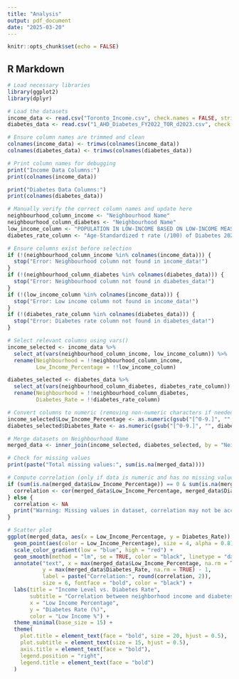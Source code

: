 ```yaml
---
title: "Analysis"
output: pdf_document
date: "2025-03-20"
---
```


```r
knitr::opts_chunk$set(echo = FALSE)
```

## R Markdown
```r
# Load necessary libraries
library(ggplot2)
library(dplyr)

# Load the datasets
income_data <- read.csv("Toronto_Income.csv", check.names = FALSE, stringsAsFactors = FALSE)
diabetes_data <- read.csv("1_AHD_Diabetes_FY2022_TOR_d2023.csv", check.names = FALSE, stringsAsFactors = FALSE)

# Ensure column names are trimmed and clean
colnames(income_data) <- trimws(colnames(income_data))
colnames(diabetes_data) <- trimws(colnames(diabetes_data))

# Print column names for debugging
print("Income Data Columns:")
print(colnames(income_data))

print("Diabetes Data Columns:")
print(colnames(diabetes_data))

# Manually verify the correct column names and update here
neighbourhood_column_income <- "Neighbourhood Name"
neighbourhood_column_diabetes <- "Neighbourhood Name"
low_income_column <- "POPULATION IN LOW-INCOME BASED ON LOW-INCOME MEASURE - AFTER-TAX (LIM-AT) In LIM-AT (%)"
diabetes_rate_column <- "Age-Standardized † rate (/100) of Diabetes 2021/22, All Ages 20+ Total"

# Ensure columns exist before selection
if (!(neighbourhood_column_income %in% colnames(income_data))) {
  stop("Error: Neighbourhood column not found in income_data!")
}
if (!(neighbourhood_column_diabetes %in% colnames(diabetes_data))) {
  stop("Error: Neighbourhood column not found in diabetes_data!")
}
if (!(low_income_column %in% colnames(income_data))) {
  stop("Error: Low income column not found in income_data!")
}
if (!(diabetes_rate_column %in% colnames(diabetes_data))) {
  stop("Error: Diabetes rate column not found in diabetes_data!")
}

# Select relevant columns using vars()
income_selected <- income_data %>%
  select_at(vars(neighbourhood_column_income, low_income_column)) %>%
  rename(Neighbourhood = !!neighbourhood_column_income,
         Low_Income_Percentage = !!low_income_column)

diabetes_selected <- diabetes_data %>%
  select_at(vars(neighbourhood_column_diabetes, diabetes_rate_column)) %>%
  rename(Neighbourhood = !!neighbourhood_column_diabetes,
         Diabetes_Rate = !!diabetes_rate_column)

# Convert columns to numeric (removing non-numeric characters if needed)
income_selected$Low_Income_Percentage <- as.numeric(gsub("[^0-9.]", "", income_selected$Low_Income_Percentage))
diabetes_selected$Diabetes_Rate <- as.numeric(gsub("[^0-9.]", "", diabetes_selected$Diabetes_Rate))

# Merge datasets on Neighbourhood Name
merged_data <- inner_join(income_selected, diabetes_selected, by = "Neighbourhood")

# Check for missing values
print(paste("Total missing values:", sum(is.na(merged_data))))

# Compute correlation (only if data is numeric and has no missing values)
if (sum(is.na(merged_data$Low_Income_Percentage)) == 0 & sum(is.na(merged_data$Diabetes_Rate)) == 0) {
  correlation <- cor(merged_data$Low_Income_Percentage, merged_data$Diabetes_Rate, use = "complete.obs")
} else {
  correlation <- NA
  print("Warning: Missing values in dataset, correlation may not be accurate.")
}

# Scatter plot
ggplot(merged_data, aes(x = Low_Income_Percentage, y = Diabetes_Rate)) +
  geom_point(aes(color = Low_Income_Percentage), size = 4, alpha = 0.8) +  
  scale_color_gradient(low = "blue", high = "red") +  
  geom_smooth(method = "lm", se = TRUE, color = "black", linetype = "dashed", linewidth = 1.2) +  
  annotate("text", x = max(merged_data$Low_Income_Percentage, na.rm = TRUE) - 5, 
           y = max(merged_data$Diabetes_Rate, na.rm = TRUE) - 1, 
           label = paste("Correlation:", round(correlation, 2)), 
           size = 6, fontface = "bold", color = "black") +  
  labs(title = "Income Level vs. Diabetes Rate",
       subtitle = "Correlation between neighborhood income and diabetes prevalence",
       x = "Low Income Percentage",
       y = "Diabetes Rate (%)",
       color = "Low Income %") +
  theme_minimal(base_size = 15) +  
  theme(
    plot.title = element_text(face = "bold", size = 20, hjust = 0.5),
    plot.subtitle = element_text(size = 15, hjust = 0.5),
    axis.title = element_text(face = "bold"),
    legend.position = "right",
    legend.title = element_text(face = "bold")
  )

```

